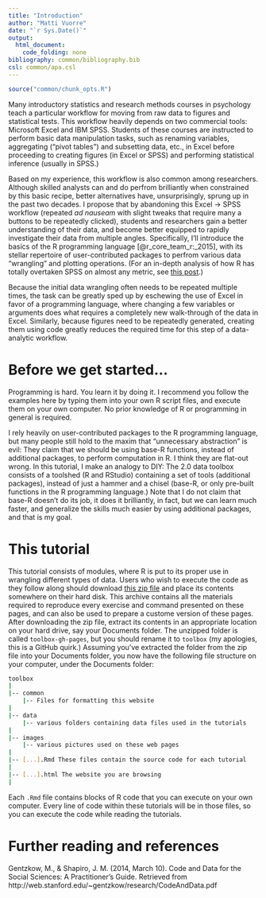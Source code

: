 ```yaml
---
title: "Introduction"
author: "Matti Vuorre"
date: "`r Sys.Date()`"
output: 
  html_document:
    code_folding: none
bibliography: common/bibliography.bib
csl: common/apa.csl
---
```


```r
source("common/chunk_opts.R")
```

Many introductory statistics and research methods courses in psychology teach a particular workflow for moving from raw data to figures and statistical tests. This workflow heavily depends on two commercial tools: Microsoft Excel and IBM SPSS. Students of these courses are instructed to perform basic data manipulation tasks, such as renaming variables, aggregating ("pivot tables") and subsetting data, etc., in Excel before proceeding to creating figures (in Excel or SPSS) and performing statistical inference (usually in SPSS.)

Based on my experience, this workflow is also common among researchers. Although skilled analysts can and do perfrom brilliantly when constrained by this basic recipe, better alternatives have, unsurprisingly, sprung up in the past two decades. I propose that by abandoning this Excel -> SPSS workflow (repeated _ad nauseam_ with slight tweaks that require many a buttons to be repeatedly clicked), students and researchers gain a better understanding of their data, and become better equipped to rapidly investigate their data from multiple angles. Specifically, I'll introduce the basics of the R programming language [@r_core_team_r:_2015], with its stellar repertoire of user-contributed packages to perfrom various data "wrangling" and plotting operations. (For an in-depth analysis of how R has totally overtaken SPSS on almost any metric, see [this post](http://r4stats.com/articles/popularity/).)

Because the initial data wrangling often needs to be repeated multiple times, the task can be greatly sped up by eschewing the use of Excel in favor of a programming language, where changing a few variables or arguments does what requires a completely new walk-through of the data in Excel. Similarly, because figures need to be repeatedly generated, creating them using code greatly reduces the required time for this step of a data-analytic workflow.

# Before we get started...

Programming is hard. You learn it by doing it. I recommend you follow the examples here by typing them into your own R script files, and execute them on your own computer. No prior knowledge of R or programming in general is required.

I rely heavily on user-contributed packages to the R programming language, but many people still hold to the maxim that "unnecessary abstraction" is evil: They claim that we should be using base-R functions, instead of additional packages, to perform computation in R. I think they are flat-out wrong. In this tutorial, I make an analogy to DIY: The 2.0 data toolbox consists of a toolshed (R and RStudio) containing a set of tools (additional packages), instead of just a hammer and a chisel (base-R, or only pre-built functions in the R programming language.) Note that I do not claim that base-R doesn't do its job, it does it brilliantly, in fact, but we can learn much faster, and generalize the skills much easier by using additional packages, and that is my goal.

# This tutorial

This tutorial consists of modules, where R is put to its proper use in wrangling different types of data. Users who wish to execute the code as they follow along should download [this zip file](https://github.com/mvuorre/toolbox/archive/gh-pages.zip) and place its contents somewhere on their hard disk. This archive contains all the materials required to reproduce every exercise and command presented on these pages, and can also be used to prepare a custome version of these pages. After downloading the zip file, extract its contents in an appropriate location on your hard drive, say your Documents folder. The unzipped folder is called `toolbox-gh-pages`, but you should rename it to `toolbox` (my apologies, this is a GitHub quirk.) Assuming you've extracted the folder from the zip file into your Documents folder, you now have the following file structure on your computer, under the Documents folder:

```bash
toolbox
|
|-- common
    |-- Files for formatting this website
|
|-- data
    |-- various folders containing data files used in the tutorials
|
|-- images
    |-- various pictures used on these web pages
|
|-- [...].Rmd These files contain the source code for each tutorial
|
|-- [...].html The website you are browsing
|
```

Each `.Rmd` file contains blocks of R code that you can execute on your own computer. Every line of code within these tutorials will be in those files, so you can execute the code while reading the tutorials.

# Further reading and references

Gentzkow, M., & Shapiro, J. M. (2014, March 10). Code and Data for the Social Sciences: A Practitioner’s Guide. Retrieved from http://web.stanford.edu/~gentzkow/research/CodeAndData.pdf
